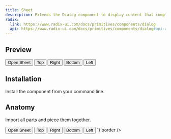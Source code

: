 ```yaml
---
title: Sheet
description: Extends the Dialog component to display content that complements the main content of the screen.
radix:
  link: https://www.radix-ui.com/docs/primitives/components/dialog
  api: https://www.radix-ui.com/docs/primitives/components/dialog#api-reference
---
```


## Preview

<Preview>
  <Flex
    style={{
      alignItems: "center",
      gap: "12px",
    }}
  >
    <Sheet>
      <Sheet.Trigger asChild>
        <Button variant="secondary" size="small">Open Sheet</Button>
      </Sheet.Trigger>
      <Sheet.Content close></Sheet.Content>
    </Sheet>
    <Sheet>
      <Sheet.Trigger asChild>
        <Button variant="secondary" size="small">Top</Button>
      </Sheet.Trigger>
      <Sheet.Content side="top" close></Sheet.Content>
    </Sheet>
    <Sheet>
      <Sheet.Trigger asChild>
        <Button variant="secondary" size="small">Right</Button>
      </Sheet.Trigger>
      <Sheet.Content side="right" close></Sheet.Content>
    </Sheet>
    <Sheet>
      <Sheet.Trigger asChild>
        <Button variant="secondary" size="small">Bottom</Button>
      </Sheet.Trigger>
      <Sheet.Content side="bottom" close></Sheet.Content>
    </Sheet>
    <Sheet>
      <Sheet.Trigger asChild>
        <Button variant="secondary" size="small">Left</Button>
      </Sheet.Trigger>
      <Sheet.Content side="left" close></Sheet.Content>
    </Sheet>
  </Flex>
</Preview>

## Installation

Install the component from your command line.

<LiveProvider>
    <LiveEditor code={`npm install @raystack/apsara`} border/>
</LiveProvider>


## Anatomy
Import all parts and piece them together.

<LiveProvider>
    <LiveEditor code={`

<Sheet>
  <Sheet.Trigger asChild>
    <Button variant="secondary" size="small">Open Sheet</Button>
  </Sheet.Trigger>
  <Sheet.Content></Sheet.Content>
</Sheet>
<Sheet>
  <Sheet.Trigger asChild>
    <Button variant="secondary" size="small">Top</Button>
  </Sheet.Trigger>
  <Sheet.Content side="top"></Sheet.Content>
</Sheet>
<Sheet>
  <Sheet.Trigger asChild>
    <Button variant="secondary" size="small">Right</Button>
  </Sheet.Trigger>
  <Sheet.Content side="right"></Sheet.Content>
</Sheet>
<Sheet>
  <Sheet.Trigger asChild>
    <Button variant="secondary" size="small">Bottom</Button>
  </Sheet.Trigger>
  <Sheet.Content side="bottom"></Sheet.Content>
</Sheet>
<Sheet>
  <Sheet.Trigger asChild>
    <Button variant="secondary" size="small">Left</Button>
  </Sheet.Trigger>
  <Sheet.Content side="left"></Sheet.Content>
</Sheet>
`} border />
</LiveProvider>
